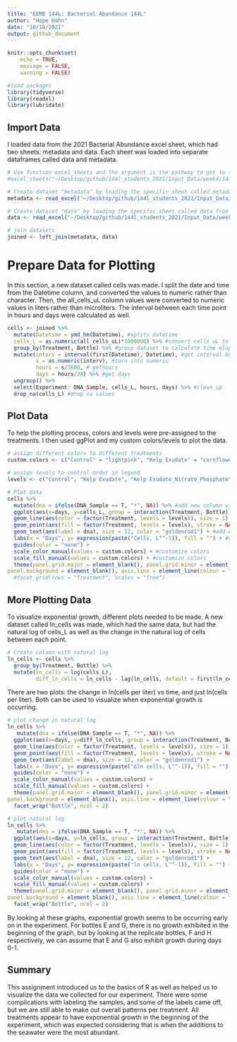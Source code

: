```yaml
---
title: "EEMB 144L: Bacterial Abundance 144L"
author: "Hope Hahn"
date: "10/18/2021"
output: github_document
---
```


```r
knitr::opts_chunk$set(
	echo = TRUE,
	message = FALSE,
	warning = FALSE)
```

```r
#load packages
library(tidyverse)
library(readxl)
library(lubridate)
```

## Import Data

I loaded data from the 2021 Bacterial Abundance excel sheet, which had two sheets: metadata and data. Each sheet was loaded into separate dataframes called data and metadata.

```r
# Use function excel_sheets and the argument is the pathway to get to the excel sheet
#excel_sheets("~/Desktop/github/144l_students_2021/Input_Data/week4/144L_2021_BactAbund.xlsx")

# Create dataset "metadata" by loading the specific sheet called metadata from the excel sheet
metadata <- read_excel("~/Desktop/github/144l_students_2021/Input_Data/week4/144L_2021_BactAbund.xlsx", sheet = "Metadata")

# Create dataset "data" by loading the specific sheet called data from the excel sheet
data <- read_excel("~/Desktop/github/144l_students_2021/Input_Data/week4/144L_2021_BactAbund.xlsx", sheet = "DAPI_Data")

# join datasets
joined <- left_join(metadata, data)
```

# Prepare Data for Plotting

In this section, a new dataset called cells was made. I split the date and time from the Datetime column, and converted the values to numeric rather than character. Then, the all_cells_uL column values were converted to numeric values in liters rather than microliters. The interval between each time point in hours and days were calculated as well. 

```r
cells <- joined %>%
  mutate(Datetime = ymd_hm(Datetime), #splits datetime
  cells_L = as.numeric(all_cells_uL)*1000000) %>% #convert cells uL to cells L in new column
  group_by(Treatment, Bottle) %>% #group dataset to calculate time elapsed by treatment and by bottle
  mutate(interv = interval(first(Datetime), Datetime), #get interval between each time point
         s = as.numeric(interv), #turn into numeric
         hours = s/3600, # gethours
         days = hours/24) %>% #get days
  ungroup() %>%
  select(Experiment: DNA_Sample, cells_L, hours, days) %>% #clean up
  drop_na(cells_L) #drop na values
```


## Plot Data 

To help the plotting process, colors and levels were pre-assigned to the treatments. I then used ggPlot and my custom colors/levels to plot the data. 

```r
# assign different colors to different treatments
custom.colors <- c("Control" = "lightpink", "Kelp Exudate" = "cornflowerblue", "Kelp Exudate_Nitrate_Phosphate" = "darkseagreen", "Glucose_Nitrate_Phosphate" = "mediumpurple1")

# assign levels to control order in legend
levels <- c("Control", "Kelp Exudate", "Kelp Exudate_Nitrate_Phosphate", "Glucose_Nitrate_Phosphate")
```

```r
# Plot data
cells %>% 
  mutate(dna = ifelse(DNA_Sample == T, "*", NA)) %>% #add new column with * and NA instead 
  ggplot(aes(x=days, y=cells_L, group = interaction(Treatment, Bottle))) + 
  geom_line(aes(color = factor(Treatment, levels = levels)), size = 1) + #add lines
  geom_point(aes(fill = factor(Treatment, levels = levels), stroke = NA), size = 3, shape = 21) + #add points
  geom_text(aes(label = dna), size = 12, color = "goldenrod1") + #add where dna time points are
  labs(x = "Days", y= expression(paste("Cells, L"^-1)), fill = "") + #new graph labels
  guides(color = "none") + 
  scale_color_manual(values = custom.colors) + #customize colors
  scale_fill_manual(values = custom.colors) + #customize colors
  theme(panel.grid.major = element_blank(), panel.grid.minor = element_blank(), 
panel.background = element_blank(), axis.line = element_line(colour = "black")) #make graph nice looking
  #facet_grid(rows = "Treatment", scales = "free") 
``` 
## More Plotting Data

To visualize exponential growth, different plots needed to be made. A new dataset called ln_cells was made, which had the same data, but had the natural log of cells_L as well as the change in the natural log of cells between each point. 

```r
# Create column with natural log
ln_cells <- cells %>%
  group_by(Treatment, Bottle) %>%
  mutate(ln_cells = log(cells_L),
         diff_ln_cells = ln_cells - lag(ln_cells, default = first(ln_cells)))
```

There are two plots: the change in ln(cells per liter) vs time, and just ln(cells per liter). Both can be used to visualize when exponential growth is occurring.

```r
# plot change in natural log
ln_cells %>% 
   mutate(dna = ifelse(DNA_Sample == T, "*", NA)) %>% 
  ggplot(aes(x=days, y=diff_ln_cells, group = interaction(Treatment, Bottle))) + 
  geom_line(aes(color = factor(Treatment, levels = levels)), size = 1) + 
  geom_point(aes(fill = factor(Treatment, levels = levels), stroke = NA), size = 3, color = "black", shape = 21) + 
  geom_text(aes(label = dna), size = 12, color = "goldenrod1") + 
  labs(x = "Days", y= expression(paste("∆ln cells, L"^-1)), fill = "") + 
  guides(color = "none") + 
  scale_color_manual(values = custom.colors) + 
  scale_fill_manual(values = custom.colors) + 
  theme(panel.grid.major = element_blank(), panel.grid.minor = element_blank(), 
panel.background = element_blank(), axis.line = element_line(colour = "black"))+
  facet_wrap("Bottle", ncol = 2) 
```

```r
# plot natural log
ln_cells %>% 
   mutate(dna = ifelse(DNA_Sample == T, "*", NA)) %>% 
  ggplot(aes(x=days, y=ln_cells, group = interaction(Treatment, Bottle)))+ 
  geom_line(aes(color = factor(Treatment, levels = levels)), size = 1) + 
  geom_point(aes(fill = factor(Treatment, levels = levels), stroke = NA), size = 3, color = "black", shape = 21) + 
  geom_text(aes(label = dna), size = 12, color = "goldenrod1") + 
  labs(x = "Days", y= expression(paste("ln cells, L"^-1)), fill = "") + 
  guides(color = "none") + 
  scale_color_manual(values = custom.colors) + 
  scale_fill_manual(values = custom.colors) + 
  theme(panel.grid.major = element_blank(), panel.grid.minor = element_blank(), 
panel.background = element_blank(), axis.line = element_line(colour = "black"))+
  facet_wrap("Bottle", ncol = 2) 
```

By looking at these graphs, exponential growth seems to be occurring early on in the experiment. For bottles E and G, there is no growth exhibited in the beginning of the graph, but by looking at the replicate bottles, F and H respectively, we can assume that E and G also exhibit growth during days 0-1.

## Summary

This assignment introduced us to the basics of R as well as helped us to visualize the data we collected for our experiment. There were some complications with labeling the samples, and some of the labels came off, but we are still able to make out overall patterns per treatment. All treatments appear to have exponential growth in the beginning of the experiment, which was expected considering that is when the additions to the seawater were the most abundant.
